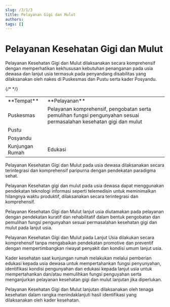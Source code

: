 ```yaml
---
slug: /3/1/3
title: Pelayanan Gigi dan Mulut
authors: 
tags: []
---
```

# Pelayanan Kesehatan Gigi dan Mulut
Pelayanan Kesehatan Gigi dan Mulut dilaksanakan secara komprehensif dengan memperhatikan kekhususan kebutuhan penanganan pada usia dewasa dan lanjut usia termasuk pada penyandang disabilitas yang dilaksanakan oleh nakes di Puskesmas dan Pustu serta kader Posyandu.
<table>
  <tr>
    <td>**Tempat**</td>
    <td>**Pelayanan**</td>
  </tr>
  <tr>
    <td>Puskesmas</td>
    <td>
    Pelayanan komprehensif, pengobatan serta pemulihan fungsi pengunyahan sesuai permasalahan kesehatan gigi dan mulut
    </td>
  </tr>
  {/* <tr>
    <td>Pustu</td>
    <td></td>
  </tr>
  <tr>
    <td>Posyandu</td>
    <td></td>
  </tr> */}
  <tr>
    <td>Kunjungan Rumah</td>
    <td>Edukasi</td>
  </tr>
</table>

Pelayanan Kesehatan Gigi dan Mulut pada usia dewasa dilaksanakan secara terintegrasi dan komprehensif paripurna dengan pendekatan paradigma sehat.

Pelayanan Kesehatan gigi dan mulut pada usia dewasa dapat menggunakan pendekatan teknologi informasi seperti telemedisin untuk meminimalkan hilangnya waktu produktif, dilaksanakan secara terintegrasi dan komprehensif.

Pelayanan Kesehatan Gigi dan Mulut lanjut usia diutamakan pada pelayanan dengan pendekatan kuratif dan rehabilitatif dalam bentuk pengobatan dan pemulihan fungsi pengunyahan sesuai permasalahan kesehatan gigi dan mulut pada lanjut usia.

Pelayanan Kesehatan Gigi dan Mulut pada Lanjut Usia dilakukan secara komprehensif tanpa mengabaikan pendekatan promotive dan preventif dengan mempertimbangkan riwayat penyakit dan kondisi umum lanjut usia.

Kader kesehatan saat kunjungan rumah melakukan melalui pemberian edukasi kepada usia dewasa untuk mempertahankan fungsi penyunyahan, identifikasi kondisi pengunyahan dan edukasi kepada lanjut usia untuk mempertahankan dan/atau memulihkan fungsi penguyahan serta menganjurkan pelayanan kesehatan gigi dan mulut lanjutan jika diperlukan.

Pelayanan Kesehatan Gigi dan Mulut lanjutan dilaksanakan oleh tenaga kesehatan dalam rangka menindaklanjuti hasil identifikasi yang dilaksanakan oleh kader kesehatan.


